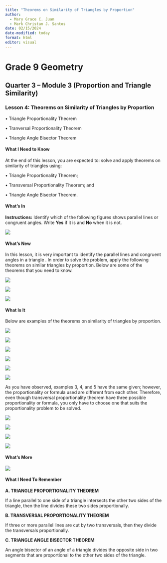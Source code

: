 ```yaml
---
title: "Theorems on Similarity of Triangles by Proportion"
author: 
  - Mary Grace C. Juan
  - Mark Christan J. Santos
date: 02/15/2024
date-modified: today
format: html
editor: visual
---
```


# Grade 9 Geometry

## Quarter 3 – Module 3 (Proportion and Triangle Similarity)

### Lesson 4: Theorems on Similarity of Triangles by Proportion

• Triangle Proportionality Theorem

• Tranversal Proportionality Theorem

• Triangle Angle Bisector Theorem

#### What I Need to Know

At the end of this lesson, you are expected to: solve and apply theorems on similarity of triangles using:

• Triangle Proportionality Theorem;

• Transversal Proportionality Theorem; and

• Triangle Angle Bisector Theorem.

#### What’s In

**Instructions:** Identify which of the following figures shows parallel lines or congruent angles. Write **Yes** if it is and **No** when it is not.

![](images/Screenshot%202024-02-25%20183312.png){fig-align="center"}

#### What’s New

In this lesson, it is very important to identify the parallel lines and congruent angles in a triangle . In order to solve the problem, apply the following theorems on similar triangles by proportion. Below are some of the theorems that you need to know.

![](images/Screenshot%202024-02-25%20184239.png){fig-align="center"}

![](images/Screenshot%202024-02-25%20184304.png){fig-align="center"}

![](images/Screenshot%202024-02-25%20184333.png){fig-align="center"}

#### What Is It

Below are examples of the theorems on similarity of triangles by proportion.

![](images/Screenshot%202024-02-25%20185531.png){fig-align="center"}

![](images/Screenshot%202024-02-25%20185642.png){fig-align="center"}

![](images/Screenshot%202024-02-25%20185707.png){fig-align="center"}

![](images/Screenshot%202024-02-25%20185735.png){fig-align="center"}

![](images/Screenshot%202024-02-25%20185806.png){fig-align="center"}

![](images/Screenshot%202024-02-25%20185835.png){fig-align="center"}

As you have observed, examples 3, 4, and 5 have the same given; however, the proportionality or formula used are different from each other. Therefore, even though transversal proportionality theorem have three possible proportionality or formula, you only have to choose one that suits the proportionality problem to be solved.

![](images/Screenshot%202024-02-25%20191536.png){fig-align="center"}

![](images/Screenshot%202024-02-25%20191618.png){fig-align="center"}

![](images/Screenshot%202024-02-25%20191647.png){fig-align="center"}

![](images/Screenshot%202024-02-25%20191720.png){fig-align="center"}

#### What’s More

![](images/Screenshot%202024-02-25%20192200.png){fig-align="center"}

#### What I Need To Remember

**A. TRIANGLE PROPORTIONALITY THEOREM**

If a line parallel to one side of a triangle intersects the other two sides of the triangle, then the line divides these two sides proportionally.

**B. TRANSVERSAL PROPORTIONALITY THEOREM**

If three or more parallel lines are cut by two transversals, then they divide the transversals proportionally.

**C. TRIANGLE ANGLE BISECTOR THEOREM**

An angle bisector of an angle of a triangle divides the opposite side in two segments that are proportional to the other two sides of the triangle.
